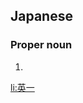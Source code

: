 ==Japanese==
{{ja-kanjitab|えい|いち|yomi=on}}

===Proper noun===
{{ja-pos|えい.いち|proper}}

# {{given name|male|lang=ja|sort=えいいち}}

[[li:英一]]